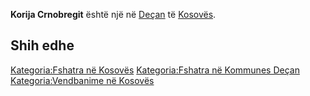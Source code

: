 {{Fshat në 
 | Emri                = Korija Crnobregit
 | EmriAlt                = 
 | NAME_SHORT_FORM=      
 | NAME_GENERIC=      
 | NAME_SORT_NAME_RO=      KORIJACRNOBREGIT
 | FULL_NAME_RO = Korija Crnobregit
 | FULL_NAME_ND_RO=Korija Crnobregit
 | SORT_NAME_RG=KORIJACRNOBREGIT
 | FULL_NAME_RG=Korija Crnobregit
 | FULL_NAME_ND_RG=Korija Crnobregit
 | SRP_NAME_SHORT_FORM=      
 | SRP_NAME_GENERIC=      
 | SRP_NAME_SORT_NAME_RO=      
 | SRP_FULL_NAME_RO = 
 | SRP_FULL_NAME_ND_RO=
 | SRP_SORT_NAME_RG=
 | SRP_FULL_NAME_RG=
 | SRP_FULL_NAME_ND_RG=
 | Emri (Rasa dhanore) = 
 | Figura              = 
 | Shteti              = Kosovo
 | Komuna              = Deçan
 | Kodi postar         = 
 | Sipërfaqja          = 

 | Popullsia           = 

 | Regj. i popullsisë  = 
 | Dend. e popullsisë  = 
 | Faqja zyrtare       = 
 <!--- Koordinatat ----> 
 | Gjerësia            = 42.572222
 | Gjatësia            = 20.145278
 | Lartësia            = 
}}
'''Korija Crnobregit''' është një [[]] në [[Deçan]] të [[Kosovës]].

<!-- == Gjeografia == -->
<!-- == Historia == -->
<!-- == Demografia == -->
== Shih edhe ==
{{Komuna Deçan}}
{{Kosovo-Administrata-Cung}}

[[Kategoria:Fshatra në Kosovës]]
[[Kategoria:Fshatra në Kommunes Deçan]]
[[Kategoria:Vendbanime në Kosovës]]